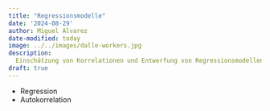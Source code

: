 ```yaml
---
title: "Regressionsmodelle"
date: '2024-08-29'
author: Miguel Alvarez
date-modified: today
image: ../../images/dalle-workers.jpg
description:
  Einschätzung von Korrelationen und Entwerfung von Regressionsmodellen.
draft: true
---
```


- Regression
- Autokorrelation
